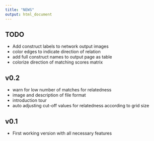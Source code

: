 ```yaml
---
title: "NEWS"
output: html_document
---
```


## TODO

* Add construct labels to network output images
* color edges to indicate direction of relation
* add full construct names to output page as table
* colorize direction of matching scores matrix

## v0.2

* warn for low number of matches for relatedness
* image and description of file format
* introduction tour
* auto adjusting cut-off values for relatedness according to grid size

## v0.1

* First working version with all necessary features




